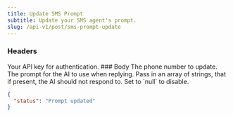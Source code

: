 ```yaml
---
title: Update SMS Prompt
subtitle: Update your SMS agent's prompt.
slug: /api-v1/post/sms-prompt-update
---
```



### Headers

<ParamField header="authorization" type="string" required>
  Your API key for authentication.
</ParamField>
### Body

<ParamField body="phone_number" type="string">
  The phone number to update.
</ParamField>

<ParamField body="prompt" type="string">
  The prompt for the AI to use when replying.
</ParamField>

<ParamField body="ignore_keywords" type="array">
  Pass in an array of strings, that if present, the AI should not respond to. Set to `null` to disable.
</ParamField>

<ResponseExample>

```json Response
{
  "status": "Prompt updated"
}
```

</ResponseExample>
